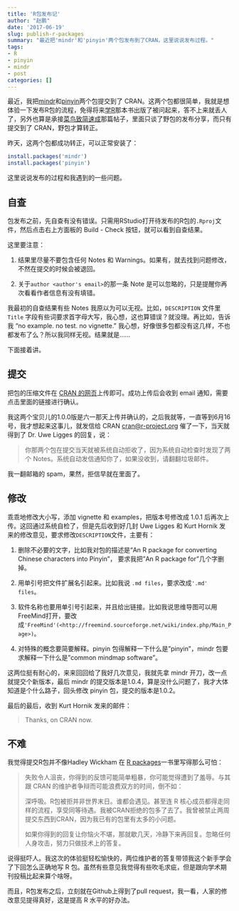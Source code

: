 ```yaml
---
title: 'R包发布记'
author: "赵鹏"
date: '2017-06-19'
slug: publish-r-packages
summary: "最近把'mindr'和'pinyin'两个包发布到了CRAN，这里说说发布过程。"
tags:
- R
- pinyin
- mindr
- post
categories: []
---
```


最近，我把[mindr](http://www.pzhao.org/zh/post/mindr/)和[pinyin](http://www.pzhao.org/zh/post/pinyin/)两个包提交到了 CRAN。这两个包都很简单，我就是想体验一下发布R包的流程，免得将来[学R](http://xuer.pzhao.org/)那本书出版了被问起来，答不上来就丢人了，另外也算是承接[菜鸟致简速成](http://www.pzhao.org/zh/post/rmickey/)那篇帖子，里面只谈了野包的发布分享，而只有提交到了 CRAN，野包才算转正。

昨天，这两个包都成功转正，可以正常安装了：

```r
install.packages('mindr')
install.packages('pinyin')
```

这里说说发布的过程和我遇到的一些问题。

## 自查

包发布之前，先自查有没有错误。只需用RStudio打开待发布的R包的`.Rproj`文件，然后点击右上方面板的 Build - Check 按钮，就可以看到自查结果。

这里要注意：

1. 结果里尽量不要包含任何 Notes 和 Warnings。如果有，就去找到问题修改，不然在提交的时候会被退回。

2. 关于`author <author's email>`的那一条 Note 是可以忽略的，只是提醒你再次看看作者信息有没有填错。

我最初的自查结果有些 Notes 我原以为可以无视。比如，`DESCRIPTION` 文件里 `Title` 字段有些词要求首字母大写，我心想，这也算错误？就没理。再比如，告诉我 "no example. no test. no vignette." 我心想，好像很多包都没有这几样，不也都发布了么？所以我同样无视。结果就是……

下面接着讲。

## 提交

把包的压缩文件在 [CRAN 的网页](https://cran.r-project.org/submit.html)上传即可。成功上传后会收到 email 通知，需要点击里面的链接进行确认。

我这两个宝贝儿的1.0.0版是六一那天上传并确认的，之后我就等，一直等到6月16号，我才想起来这事儿，就发信给	CRAN <cran@r-project.org> 催了一下，当天就得到了 Dr. Uwe Ligges 的回复，说：

> 你那两个包在提交当天就被系统自动拒收了，因为系统自动检查时发现了两个 Notes。系统自动发信通知你了，如果没收到，请翻翻垃圾邮件。

我一翻邮箱的 spam，果然，拒信早就在里面了。


## 修改

乖乖地修改大小写，添加 vignette 和 examples，把版本号修改成 1.0.1 后再次上传。这回通过系统自检了，但是先后收到好几封 Uwe Ligges 和 Kurt Hornik 发来的修改意见，要求修改`DESCRIPTION`文件，主要有：

1. 删除不必要的文字，比如我对包的描述是“An R package for converting Chinese characters into Pinyin”， 要求我把"An R package for"几个字删掉。

2. 用单引号把文件扩展名引起来。比如我说 `.md files`，要求改成`'.md' files`。 

3. 软件名称也要用单引号引起来，并且给出链接。比如我说思维导图可以用 FreeMind打开，要改成`'FreeMind'(<http://freemind.sourceforge.net/wiki/index.php/Main_Page>)`。

4. 对特殊的概念要简要解释。pinyin 包得解释一下什么是"pinyin"，mindr 包要求解释一下什么是"common mindmap software"。

这两位挺有耐心的，来来回回给了我好几次意见，我就先拿 mindr 开刀，改一点就提交个新版本，最后 mindr 的提交版本是1.0.4，算是没什么问题了，我才大体知道是个什么路子，回头修改 pinyin 包，提交的版本是1.0.2。

最后的最后，收到 Kurt Hornik 发来的邮件：

> Thanks, on CRAN now.

## 不难

我觉得提交R包并不像Hadley Wickham 在 [R packages](http://r-pkgs.had.co.nz/release.html)一书里写得那么可怕：

> 失败令人沮丧，你得到的反馈可能简单粗暴，你可能觉得遭到了羞辱。与其跟 CRAN 的维护者争辩而可能浪费双方的时间，倒不如：
>
> 深呼吸。R包被拒并非世界末日。谁都会遇见。甚至连 R 核心成员都得走同样的流程，享受同等待遇。我被CRAN拒绝的包多了去了。我曾被禁止两周提交东西到CRAN，因为我已有的包里有太多的小问题。
>
> 如果你得到的回复让你恼火不堪，那就歇几天，冷静下来再回复。忽略任何人身攻击，努力只做技术上的答复。

说得挺吓人。我这次的体验挺轻松愉快的，两位维护者的答复带领我这个新手学会了下回怎么正确地写 R 包。虽然有些意见我觉得有些吹毛求疵，但是跟向学术期刊投稿比起来算个啥呀。

而且，R包发布之后，立刻就在Github上得到了pull request，我一看，人家的修改意见提得真好，这是提高 R 水平的好办法。
